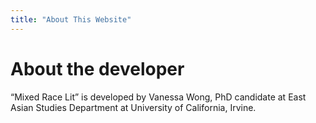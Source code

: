 ```yaml
---
title: "About This Website"
---
```


<style type="text/css">
.title {
  display: none;
}
img {
  border-radius: 200px 200px 200px 200px;
}

</style>


# About the developer

"Mixed Race Lit" is developed by Vanessa Wong, PhD candidate at East Asian Studies Department at University of California, Irvine. 
